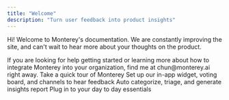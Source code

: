 ```yaml
---
title: "Welcome"
description: "Turn user feedback into product insights"
---
```


Hi! Welcome to Monterey's documentation. We are constantly improving the site, and can't wait to hear more about your thoughts on the product.

<Tip>
  If you are looking for help getting started or learning more about how to
  integrate Monterey into your organization, find me at chun@monterey.ai right
  away.
</Tip>

<CardGroup>
  <Card
    title="Get started"
    icon="compass"
    iconType="duotone"
    color="#7356BF"
    href="/get-started"
  >
    Take a quick tour of Monterey
  </Card>
  <Card
    title="Create and collect"
    icon="message-lines"
    iconType="duotone"
    color="#3AA76D"
    href="/overview"
  >
    Set up our in-app widget, voting board, and channels to hear feedback
  </Card>
  <Card
    title="Smart insights"
    icon="microchip-ai"
    iconType="duotone"
    color="#276EF1"
    href="/smart-insights"
  >
    Auto categorize, triage, and generate insights report
  </Card>
  <Card
    title="Integrations"
    icon="game-console-handheld-crank"
    href="/integrations"
    iconType="duotone"
    color="#FFC043"
  >
    Plug in to your day to day essentials
  </Card>
</CardGroup>
